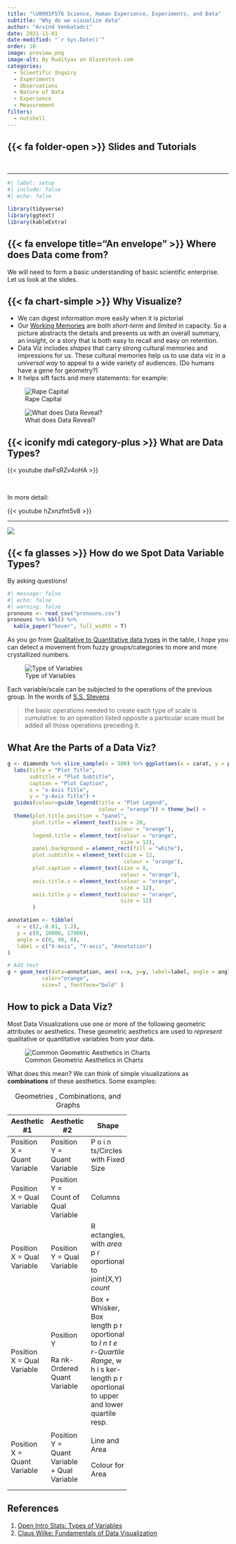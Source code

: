 ```yaml
---
title: "\U0001F576 Science, Human Experience, Experiments, and Data"
subtitle: "Why do we visualize data"
author: "Arvind Venkatadri"
date: 2021-11-01
date-modified: "`r Sys.Date()`"
order: 10
image: preview.png
image-alt: By Rudityas on Glazestock.com
categories: 
  - Scientific Inquiry
  - Experiments
  - Observations
  - Nature of Data
  - Experience
  - Measurement
filters:
  - nutshell
---
```


## {{< fa folder-open >}} Slides and Tutorials

<a href="/content/slides/r-slides/nature/index.qmd">
<i class="fa-solid fa-file-powerpoint fa-2x"></i></a>     

------------------------------------------------------------------------

```r
#| label: setup
#| include: false
#| echo: false

library(tidyverse)
library(ggtext)
library(kableExtra)

```

## {{< fa envelope title="An envelope" >}} Where does Data come from?

We will need to form a basic understanding of basic scientific
enterprise. Let us look at the slides.

## {{< fa chart-simple >}} Why Visualize?

-   We can digest information more easily when it is pictorial
-   Our [Working
    Memories](https://www.understood.org/en/articles/working-memory-what-it-is-and-how-it-works)
    are both *short-term* and *limited* in capacity. So a picture
    abstracts the details and presents us with an overall summary, an
    insight, or a story that is both easy to recall and easy on
    retention.\
-   Data Viz includes *shapes* that carry strong cultural memories and
    impressions for us. These cultural memories help us to use data viz
    in a *universal way* to appeal to a wide variety of audiences. (Do
    humans have a gene for geometry?)
-   It helps sift facts and mere statements: for example:

![Rape
Capital](/content/materials/images/rape-capital.png){fig-align="center"}

![What does Data
Reveal?](/content/materials/images/data-reveals-crime.png){fig-align="center"}

## {{< iconify mdi category-plus >}} What are Data Types?

{{< youtube dwFsRZv4oHA >}}

<br>

In more detail:

{{< youtube hZxnzfnt5v8 >}}

------------------------------------------------------------------------

![](https://openintro-ims.netlify.app/01-data-hello_files/figure-html/variables-1.png){fig-align="center"}

## {{< fa glasses >}} How do we Spot Data Variable Types? {#sec-data-types}

By asking questions!

::: column-page
```r
#| message: false
#| echo: false
#| warning: false
pronouns <- read_csv("pronouns.csv")
pronouns %>% kbl() %>%
  kable_paper("hover", full_width = T)
```
:::

As you go from [Qualitative to Quantitative data
types](https://openintro-ims.netlify.app/data-hello.html#variable-types)
in the table, I hope you can detect a movement from fuzzy
groups/categories to more and more crystallized numbers.

![Type of
Variables](/content/materials/images/Ratio-Interval-Ordinal-Nominal.PNG){fig-align="center"}

Each variable/scale can be subjected to the operations of the previous
group. In the words of [S.S.
Stevens](https://stats.idre.ucla.edu/other/mult-pkg/whatstat/what-is-the-difference-between-categorical-ordinal-and-interval-variables/)

> the basic operations needed to create each type of scale is
> cumulative: to an operation listed opposite a particular scale must be
> added all those operations preceding it.

## What Are the Parts of a Data Viz? {#sec-data-viz}

```r

g <- diamonds %>% slice_sample(n = 500) %>% ggplot(aes(x = carat, y = price, colour = cut)) + geom_point() +
  labs(title = "Plot Title", 
       subtitle = "Plot Subtitle",
       caption = "Plot Caption",
       x = "x-Axis Title",
       y = "y-Axis Title") + 
  guides(colour=guide_legend(title = "Plot Legend", 
                             colour = "orange")) + theme_bw() +
  theme(plot.title.position = "panel",
        plot.title = element_text(size = 20, 
                                  colour = "orange"),
        legend.title = element_text(colour = "orange", 
                                    size = 12),
        panel.background = element_rect(fill = "white"),
        plot.subtitle = element_text(size = 12, 
                                     colour = "orange"),
        plot.caption = element_text(size = 8, 
                                    colour = "orange"),
        axis.title.x = element_text(colour = "orange", 
                                    size = 12),
        axis.title.y = element_text(colour = "orange", 
                                    size = 12)
        )

annotation <- tibble(
   x = c(2,-0.01, 1.2),
   y = c(0, 10000, 17000),
   angle = c(0, 90, 0), 
   label = c("X-axis", "Y-axis", "Annotation")
)

# Add text
g + geom_text(data=annotation, aes( x=x, y=y, label=label, angle = angle),                 , 
           color="orange", 
           size=7 , fontface="bold" )
```

## How to pick a Data Viz?

Most Data Visualizations use one or more of the following geometric
attributes or aesthetics. These geometric aesthetics are used to
*represent* qualitative or quantitative variables from your data.

![Common Geometric Aesthetics in
Charts](/content/materials/images/common-aesthetics-1.png){fig-align="center"}

What does this mean? We can think of simple visualizations as
**combinations** of these aesthetics. Some examples:

::: column-body-outset
+------------+------------+------------+
| Aesthetic  | Aesthetic  | Shape      |
| #1         | #2         |            |
+============+============+============+
| Position X | Position Y | P o i      |
| = Quant    | = Quant    | n          |
| Variable   | Variable   | ts/Circles |
|            |            | with Fixed |
|            |            | Size       |
+------------+------------+------------+
| Position X | Position Y | Columns    |
| = Qual     | = Count of |            |
| Variable   | Qual       |            |
|            | Variable   |            |
+------------+------------+------------+
| Position X | Position Y | R          |
| = Qual     | = Qual     | ectangles, |
| Variable   | Variable   | with       |
|            |            | *area* p   |
|            |            | r          |
|            |            | oportional |
|            |            | to         |
|            |            | joint(X,Y) |
|            |            | *count*    |
+------------+------------+------------+
| Position X | Position Y | Box +      |
| = Qual     |            | Whisker,   |
| Variable   | Ra         | Box length |
|            | nk-Ordered | p          |
|            | Quant      | r          |
|            | Variable   | oportional |
|            |            | to *I n t  |
|            |            | e          |
|            |            | r-Quartile |
|            |            | Range*, w  |
|            |            | h i        |
|            |            | s          |
|            |            | ker-length |
|            |            | p          |
|            |            | r          |
|            |            | oportional |
|            |            | to upper   |
|            |            | and lower  |
|            |            | quartile   |
|            |            | resp.      |
+------------+------------+------------+
| Position X | Position Y | Line and   |
| = Quant    | = Quant    | Area       |
| Variable   | Variable + |            |
|            | Qual       | Colour for |
|            | Variable   | Area       |
+------------+------------+------------+
|            |            |            |
+------------+------------+------------+

: Geometries , Combinations, and Graphs
:::

## References

1.  [Open Intro Stats: Types of
    Variables](https://openintro-ims.netlify.app/data-hello.html#variable-types)
2.  [Claus Wilke: Fundamentals of Data
    Visualization](https://clauswilke.com/dataviz/)
